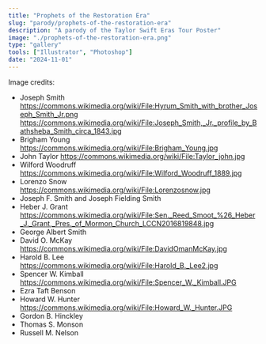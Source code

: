 ```yaml
---
title: "Prophets of the Restoration Era"
slug: "parody/prophets-of-the-restoration-era"
description: "A parody of the Taylor Swift Eras Tour Poster"
image: "./prophets-of-the-restoration-era.png"
type: "gallery"
tools: ["Illustrator", "Photoshop"]
date: "2024-11-01"
---
```


Image credits:

-   Joseph Smith
    https://commons.wikimedia.org/wiki/File:Hyrum_Smith_with_brother_Joseph_Smith_Jr.png
    https://commons.wikimedia.org/wiki/File:Joseph_Smith,_Jr._profile_by_Bathsheba_Smith_circa_1843.jpg
-   Brigham Young
    https://commons.wikimedia.org/wiki/File:Brigham_Young.jpg
-   John Taylor
    https://commons.wikimedia.org/wiki/File:Taylor_john.jpg
-   Wilford Woodruff
    https://commons.wikimedia.org/wiki/File:Wilford_Woodruff_1889.jpg
-   Lorenzo Snow
    https://commons.wikimedia.org/wiki/File:Lorenzosnow.jpg
-   Joseph F. Smith and Joseph Fielding Smith
-   Heber J. Grant
    https://commons.wikimedia.org/wiki/File:Sen._Reed_Smoot_%26_Heber_J._Grant,_Pres._of_Mormon_Church_LCCN2016819848.jpg
-   George Albert Smith
-   David O. McKay
    https://commons.wikimedia.org/wiki/File:DavidOmanMcKay.jpg
-   Harold B. Lee
    https://commons.wikimedia.org/wiki/File:Harold_B._Lee2.jpg
-   Spencer W. Kimball
    https://commons.wikimedia.org/wiki/File:Spencer_W._Kimball.JPG
-   Ezra Taft Benson
-   Howard W. Hunter
    https://commons.wikimedia.org/wiki/File:Howard_W._Hunter.JPG
-   Gordon B. Hinckley
-   Thomas S. Monson
-   Russell M. Nelson
